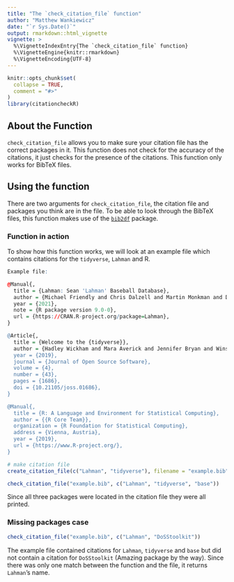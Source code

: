 ```yaml
---
title: "The `check_citation_file` function"
author: "Matthew Wankiewicz"
date: "`r Sys.Date()`"
output: rmarkdown::html_vignette
vignette: >
  %\VignetteIndexEntry{The `check_citation_file` function}
  %\VignetteEngine{knitr::rmarkdown}
  %\VignetteEncoding{UTF-8}
---
```


```r
knitr::opts_chunk$set(
  collapse = TRUE,
  comment = "#>"
)
library(citationcheckR)
```

## About the Function

`check_citation_file` allows you to make sure your citation file has the correct packages in it. This function does not check for the accuracy of the citations, it just checks for the presence of the citations. This function only works for BibTeX files.


## Using the function

There are two arguments for `check_citation_file`, the citation file and packages you think are in the file. To be able to look through the BibTeX files, this function makes use of the [`bib2df`](https://cran.r-project.org/web/packages/bib2df/index.html) package.

### Function in action

To show how this function works, we will look at an example file which contains citations for the `tidyverse`, `Lahman` and R. 

```r
Example file:

@Manual{,
  title = {Lahman: Sean 'Lahman' Baseball Database},
  author = {Michael Friendly and Chris Dalzell and Martin Monkman and Dennis Murphy},
  year = {2021},
  note = {R package version 9.0-0},
  url = {https://CRAN.R-project.org/package=Lahman},
}

@Article{,
  title = {Welcome to the {tidyverse}},
  author = {Hadley Wickham and Mara Averick and Jennifer Bryan and Winston Chang and Lucy D'Agostino McGowan and Romain François and Garrett Grolemund and Alex Hayes and Lionel Henry and Jim Hester and Max Kuhn and Thomas Lin Pedersen and Evan Miller and Stephan Milton Bache and Kirill Müller and Jeroen Ooms and David Robinson and Dana Paige Seidel and Vitalie Spinu and Kohske Takahashi and Davis Vaughan and Claus Wilke and Kara Woo and Hiroaki Yutani},
  year = {2019},
  journal = {Journal of Open Source Software},
  volume = {4},
  number = {43},
  pages = {1686},
  doi = {10.21105/joss.01686},
}

@Manual{,
  title = {R: A Language and Environment for Statistical Computing},
  author = {{R Core Team}},
  organization = {R Foundation for Statistical Computing},
  address = {Vienna, Austria},
  year = {2019},
  url = {https://www.R-project.org/},
}
```


```r
# make citation file
create_citation_file(c("Lahman", "tidyverse"), filename = "example.bib")

check_citation_file("example.bib", c("Lahman", "tidyverse", "base"))
```

Since all three packages were located in the citation file they were all printed.

### Missing packages case

```r
check_citation_file("example.bib", c("Lahman", "DoSStoolkit"))
```

The example file contained citations for `Lahman`, `tidyverse` and `base` but did not contain a citation for `DoSStoolkit` (Amazing package by the way). Since there was only one match between the function and the file, it returns `Lahman`'s name. 


